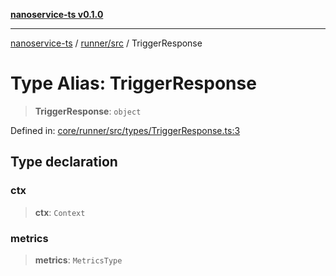 [**nanoservice-ts v0.1.0**](/docs/ref/README)

***

[nanoservice-ts](/docs/ref/README) / [runner/src](/docs/ref/runner/src/README) / TriggerResponse

# Type Alias: TriggerResponse

> **TriggerResponse**: `object`

Defined in: [core/runner/src/types/TriggerResponse.ts:3](https://github.com/deskree-inc/nanoservice-ts/blob/3ff7c6796e400e5bcd826090854040c1559068d4/core/runner/src/types/TriggerResponse.ts#L3)

## Type declaration

### ctx

> **ctx**: `Context`

### metrics

> **metrics**: `MetricsType`
